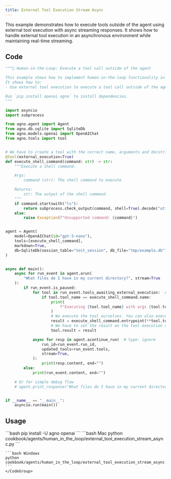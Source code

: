 ```yaml
---
title: External Tool Execution Stream Async
---
```


This example demonstrates how to execute tools outside of the agent using external tool execution with async streaming responses. It shows how to handle external tool execution in an asynchronous environment while maintaining real-time streaming.

## Code

```python cookbook/agents/human_in_the_loop/external_tool_execution_stream_async.py
"""🤝 Human-in-the-Loop: Execute a tool call outside of the agent

This example shows how to implement human-in-the-loop functionality in your Agno tools.
It shows how to:
- Use external tool execution to execute a tool call outside of the agent

Run `pip install openai agno` to install dependencies.
"""

import asyncio
import subprocess

from agno.agent import Agent
from agno.db.sqlite import SqliteDb
from agno.models.openai import OpenAIChat
from agno.tools import tool


# We have to create a tool with the correct name, arguments and docstring for the agent to know what to call.
@tool(external_execution=True)
def execute_shell_command(command: str) -> str:
    """Execute a shell command.

    Args:
        command (str): The shell command to execute

    Returns:
        str: The output of the shell command
    """
    if command.startswith("ls"):
        return subprocess.check_output(command, shell=True).decode("utf-8")
    else:
        raise Exception(f"Unsupported command: {command}")


agent = Agent(
    model=OpenAIChat(id="gpt-5-nano"),
    tools=[execute_shell_command],
    markdown=True,
    db=SqliteDb(session_table="test_session", db_file="tmp/example.db"),
)


async def main():
    async for run_event in agent.arun(
        "What files do I have in my current directory?", stream=True
    ):
        if run_event.is_paused:
            for tool in run_event.tools_awaiting_external_execution:  # type: ignore
                if tool.tool_name == execute_shell_command.name:
                    print(
                        f"Executing {tool.tool_name} with args {tool.tool_args} externally"
                    )
                    # We execute the tool ourselves. You can also execute something completely external here.
                    result = execute_shell_command.entrypoint(**tool.tool_args)  # type: ignore
                    # We have to set the result on the tool execution object so that the agent can continue
                    tool.result = result

            async for resp in agent.acontinue_run(  # type: ignore
                run_id=run_event.run_id,
                updated_tools=run_event.tools,
                stream=True,
            ):
                print(resp.content, end="")
        else:
            print(run_event.content, end="")

    # Or for simple debug flow
    # agent.print_response("What files do I have in my current directory?", stream=True)


if __name__ == "__main__":
    asyncio.run(main())
```

## Usage

<Steps>
  <Snippet file="create-venv-step.mdx" />

  <Step title="Install libraries">
    ```bash
    pip install -U agno openai
    ```
  </Step>

  <Step title="Run Agent">
    <CodeGroup>
    ```bash Mac
    python cookbook/agents/human_in_the_loop/external_tool_execution_stream_async.py
    ```
    
    ```bash Windows  
    python cookbook/agents/human_in_the_loop/external_tool_execution_stream_async.py
    ```
    </CodeGroup>
  </Step>
</Steps>